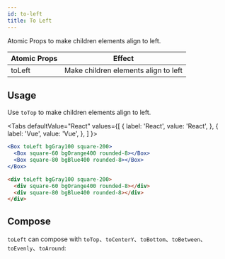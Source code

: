 ```yaml
---
id: to-left
title: To Left
---
```



Atomic Props to make children elements align to left.


| Atomic Props | Effect                               |
| ------------ | ------------------------------------ |
| toLeft       | Make children elements align to left |

## Usage

Use `toTop` to make children elements align to left.

<Tabs
defaultValue="React"
values={[
{ label: 'React', value: 'React', },
{ label: 'Vue', value: 'Vue', },
]
}>
<TabItem value="React">

```jsx live
<Box toLeft bgGray100 square-200>
  <Box square-60 bgOrange400 rounded-8></Box>
  <Box square-80 bgBlue400 rounded-8></Box>
</Box>
```

</TabItem>
<TabItem value="Vue">

```html
<div toLeft bgGray100 square-200>
  <div square-60 bgOrange400 rounded-8></div>
  <div square-80 bgBlue400 rounded-8></div>
</div>
```

</TabItem>
</Tabs>

## Compose

`toLeft` can compose with `toTop`、`toCenterY`、`toBottom`、`toBetween`、`toEvenly`、`toAround`:

<Layout3 />
